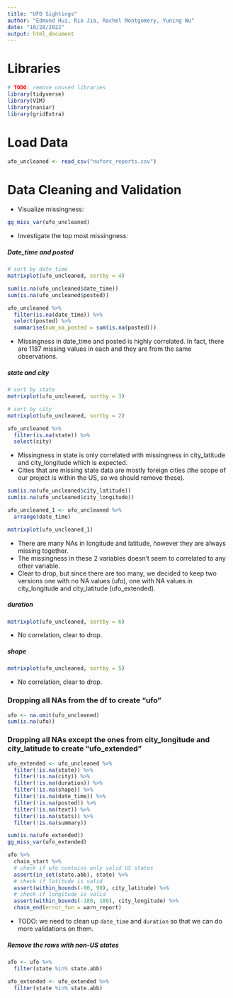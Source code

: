 ```yaml
---
title: "UFO Sightings"
author: "Edmund Hui, Rio Jia, Rachel Montgomery, Yuning Wu"
date: "10/28/2022"
output: html_document
---
```


# Libraries

```r
# TODO: remove unused libraries
library(tidyverse)
library(VIM)
library(naniar)
library(gridExtra)
```


# Load Data

```r
ufo_uncleaned <- read_csv("nuforc_reports.csv")
```


# Data Cleaning and Validation

- Visualize missingness:

```r
gg_miss_var(ufo_uncleaned)
```
- Investigate the top most missingness:

##### Date_time and posted

```r
# sort by date_time
matrixplot(ufo_uncleaned, sortby = 4)

sum(is.na(ufo_uncleaned$date_time))
sum(is.na(ufo_uncleaned$posted))

ufo_uncleaned %>% 
  filter(is.na(date_time)) %>% 
  select(posted) %>% 
  summarise(num_na_posted = sum(is.na(posted)))
```

- Missingness in date_time and posted is highly correlated. In fact, there are 1187 missing values in each and they are from the same observations.


##### state and city

```r
# sort by state
matrixplot(ufo_uncleaned, sortby = 3)

# sort by city
matrixplot(ufo_uncleaned, sortby = 2)

ufo_uncleaned %>% 
  filter(is.na(state)) %>% 
  select(city)
```

- Missingness in state is only correlated with missingness in city_latitude and city_longitude which is expected.  
- Cities that are missing state data are mostly foreign cities (the scope of our project is within the US, so we should remove these).


```r
sum(is.na(ufo_uncleaned$city_latitude))
sum(is.na(ufo_uncleaned$city_longitude))

ufo_uncleaned_1 <- ufo_uncleaned %>% 
  arrange(date_time)

matrixplot(ufo_uncleaned_1)
```

- There are many NAs in longitude and latitude, however they are always missing together.  
- The missingness in these 2 variables doesn't seem to correlated to any other variable.  
- Clear to drop, but since there are too many, we decided to keep two versions one with no NA values (ufo), one with NA values in city_longitude and city_latitude (ufo_extended).


##### duration

```r
matrixplot(ufo_uncleaned, sortby = 6)
```

- No correlation, clear to drop.

##### shape

```r
matrixplot(ufo_uncleaned, sortby = 5)
```

- No correlation, clear to drop.

### Dropping all NAs from the df to create "ufo"

```r
ufo <- na.omit(ufo_uncleaned)
sum(is.na(ufo))
```

### Dropping all NAs except the ones from city_longitude and city_latitude to create "ufo_extended"

```r
ufo_extended <- ufo_uncleaned %>% 
  filter(!is.na(state)) %>% 
  filter(!is.na(city)) %>% 
  filter(!is.na(duration)) %>% 
  filter(!is.na(shape)) %>% 
  filter(!is.na(date_time)) %>% 
  filter(!is.na(posted)) %>% 
  filter(!is.na(text)) %>% 
  filter(!is.na(stats)) %>% 
  filter(!is.na(summary))
```

```r
sum(is.na(ufo_extended))
gg_miss_var(ufo_extended)
```


```r
ufo %>% 
  chain_start %>% 
  # check if ufo contains only valid US states
  assert(in_set(state.abb), state) %>%
  # check if latitude is valid
  assert(within_bounds(-90, 90), city_latitude) %>% 
  # check if longitude is valid
  assert(within_bounds(-180, 180), city_longitude) %>% 
  chain_end(error_fun = warn_report)
```

- TODO: we need to clean up `date_time` and `duration` so that we can do more validations on them.

##### Remove the rows with non-US states

```r
ufo <- ufo %>% 
  filter(state %in% state.abb)

ufo_extended <- ufo_extended %>% 
  filter(state %in% state.abb)
```

